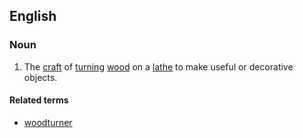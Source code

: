 ==English==

===Noun===
{{wikipedia}}
{{en-noun|-}}

# The [[craft]] of [[turning]] [[wood]] on a [[lathe]] to make useful or decorative objects.

====Related terms====
*[[woodturner]]